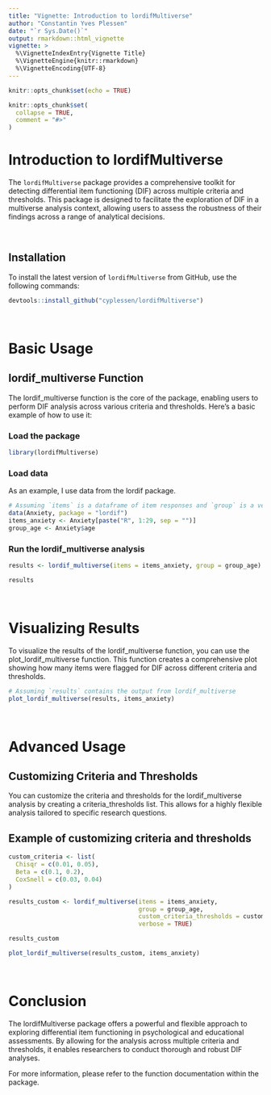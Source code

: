 ```yaml
---
title: "Vignette: Introduction to lordifMultiverse"
author: "Constantin Yves Plessen"
date: "`r Sys.Date()`"
output: rmarkdown::html_vignette
vignette: >
  %\VignetteIndexEntry{Vignette Title}
  %\VignetteEngine{knitr::rmarkdown}
  %\VignetteEncoding{UTF-8}
---
```


```r
knitr::opts_chunk$set(echo = TRUE)

knitr::opts_chunk$set(
  collapse = TRUE,
  comment = "#>"
)
```


# Introduction to lordifMultiverse

The `lordifMultiverse` package provides a comprehensive toolkit for detecting differential item functioning (DIF) across multiple criteria and thresholds. This package is designed to facilitate the exploration of DIF in a multiverse analysis context, allowing users to assess the robustness of their findings across a range of analytical decisions.

<br>

## Installation

To install the latest version of `lordifMultiverse` from GitHub, use the following commands:

```r
devtools::install_github("cyplessen/lordifMultiverse")
```

<br>

# Basic Usage

## lordif_multiverse Function

The lordif_multiverse function is the core of the package, enabling users to perform DIF analysis across various criteria and thresholds. Here's a basic example of how to use it:

### Load the package
```r
library(lordifMultiverse)
```


### Load data

As an example, I use data from the lordif package.
```r
# Assuming `items` is a dataframe of item responses and `group` is a vector defining group memberships
data(Anxiety, package = "lordif")
items_anxiety <- Anxiety[paste("R", 1:29, sep = "")]
group_age <- Anxiety$age
```

### Run the lordif_multiverse analysis
```r
results <- lordif_multiverse(items = items_anxiety, group = group_age)
```


```r
results
```

<br>

# Visualizing Results

To visualize the results of the lordif_multiverse function, you can use the plot_lordif_multiverse function. This function creates a comprehensive plot showing how many items were flagged for DIF across different criteria and thresholds.

```r
# Assuming `results` contains the output from lordif_multiverse
plot_lordif_multiverse(results, items_anxiety)
```

<br>

# Advanced Usage

## Customizing Criteria and Thresholds

You can customize the criteria and thresholds for the lordif_multiverse analysis by creating a criteria_thresholds list. This allows for a highly flexible analysis tailored to specific research questions.

## Example of customizing criteria and thresholds 

```r
custom_criteria <- list(
  Chisqr = c(0.01, 0.05),
  Beta = c(0.1, 0.2),
  CoxSnell = c(0.03, 0.04)
)

results_custom <- lordif_multiverse(items = items_anxiety, 
                                    group = group_age, 
                                    custom_criteria_thresholds = custom_criteria, 
                                    verbose = TRUE)
```


```r
results_custom

plot_lordif_multiverse(results_custom, items_anxiety)
```

<br>

# Conclusion

The lordifMultiverse package offers a powerful and flexible approach to exploring differential item functioning in psychological and educational assessments. By allowing for the analysis across multiple criteria and thresholds, it enables researchers to conduct thorough and robust DIF analyses.

For more information, please refer to the function documentation within the package.